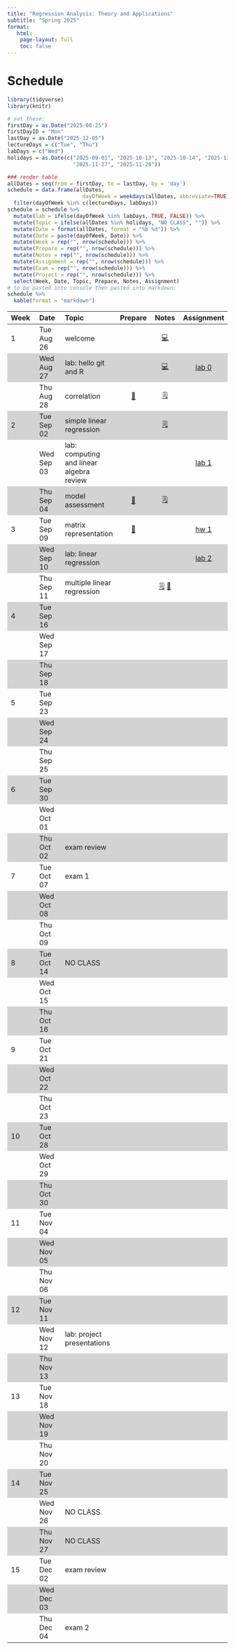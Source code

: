 ```yaml
---
title: "Regression Analysis: Theory and Applications"
subtitle: "Spring 2025"
format:
   html: 
    page-layout: full
    toc: false
---
```


<!-- Course description  -->

<!-- In depth study of regression modeling with emphasis on applications and theoretical underpinnings. Linear and logistic regression, analysis of variance, model diagnostics, and selection. Maximum likelihood and least squares estimation of regression parameters. Examples from a variety of fields. Prerequisite: Either any STA 100-level course or STA 230, 231, or 240L and MATH 216, 218, or 221. Recommended co-requisite: STA 230, 231, or 240L. Interested students with different backgrounds should seek instructor consent. This course is required for Statistical Science majors and students interested in taking STA 360. Students interested in an applied-only regression course should take STA 210. -->

<!-- # Tentative outline -->

<!-- Week 1: Simple linear regression and mathematical notation -->

<!-- Week 2: Multiple linear regression  -->

<!-- Week 3: Types of predictors + Model comparison -->

<!-- Week 4: Inference -->

<!-- Week 5: Model conditions and diagnostics -->

<!-- Week 6: Diagnostics and transformations -->

<!-- Week 7: MLE  -->

<!-- Week 8: Logistic regression -->

<!-- Week 9: Logistic regression continued -->

<!-- Week 10: Weighted least squares -->

<!-- Week 11: Variable selection -->

<!-- Week 12: Model selection -->

<!-- Week 13: special topic / account for exam and review days -->

<!-- Week 14: no class -->

<!-- Week 15: special topic / account for exam and review days -->

# Schedule

```r
library(tidyverse)
library(knitr)
```

```r
# set these:
firstDay = as.Date("2025-08-25")
firstDayID = "Mon"
lastDay = as.Date("2025-12-05")
lectureDays = c("Tue", "Thu")
labDays = c("Wed")
holidays = as.Date(c("2025-09-01", "2025-10-13", "2025-10-14", "2025-11-26",
                     "2025-11-27", "2025-11-28"))

### render table
allDates = seq(from = firstDay, to = lastDay, by = 'day')
schedule = data.frame(allDates,
                        dayOfWeek = weekdays(allDates, abbreviate=TRUE)) %>%
  filter(dayOfWeek %in% c(lectureDays, labDays))
schedule = schedule %>%
  mutate(lab = ifelse(dayOfWeek %in% labDays, TRUE, FALSE)) %>%
  mutate(Topic = ifelse(allDates %in% holidays, "NO CLASS", "")) %>%
  mutate(Date = format(allDates, format = "%b %d")) %>%
  mutate(Date = paste(dayOfWeek, Date)) %>%
  mutate(Week = rep("", nrow(schedule))) %>%
  mutate(Prepare = rep("", nrow(schedule))) %>%
  mutate(Notes = rep("", nrow(schedule))) %>%
  mutate(Assignment = rep("", nrow(schedule))) %>%
  mutate(Exam = rep("", nrow(schedule))) %>%
  mutate(Project = rep("", nrow(schedule))) %>%
  select(Week, Date, Topic, Prepare, Notes, Assignment)
# to be pasted into console then pasted into markdown:
schedule %>%
  kable(format = "markdown")
```

```{=html}
<style>
    .heatMap {
        width: 100%;
        text-align: center;
    }
    .heatMap th {
        word-wrap: break-word;
        text-align: center;
    }
<!--     .heatMap tr:nth-of-type(2n+1) { -->
<!--   background: #FFF; -->
<!-- } -->
    .heatMap tr:nth-of-type(2n) { background: #D3D3D3; }
</style>
```

<!-- useful icons 💻🗒📝📖-->

::: heatMap
| Week | Date | Topic | Prepare | Notes | Assignment |
|:-----------|:-----------|:-----------|:----------:|:----------:|:----------:|
| 1 | Tue Aug 26 | welcome |  | [💻](/notes/slides/lec01-welcome.html) |  |
|  | Wed Aug 27 | lab: hello git and R |  | [💻](/labs/lab0-slides.html) | [lab 0](/labs/lab00.html) |
|  | Thu Aug 28 | correlation | [📖](/prepare/prepare-lec02.html) | [🗒](/notes/lec02-correlation.html) |  |
| 2 | Tue Sep 02 | simple linear regression |  | [🗒](/notes/lec03-slr.html) |  |
|  | Wed Sep 03 | lab: computing and linear algebra review |  |  | [lab 1](/labs/lab01.html) |
|  | Thu Sep 04 | model assessment | [📖](/prepare/prepare-lec03.html) | [🗒](/notes/lec04-model-assessment.html) |  |
| 3 | Tue Sep 09 | matrix representation | [📖](/prepare/prepare-lec04.html) |  | [hw 1](/hw/hw01.html) |
|  | Wed Sep 10 | lab: linear regression |  |  | [lab 2](/labs/lab02.html) |
|  | Thu Sep 11 | multiple linear regression |  | [🗒](/notes/lec06-multiple-regression.html) [📝](/notes/HatMatrix.pdf) |  |
| 4 | Tue Sep 16 |  |  |  |  |
|  | Wed Sep 17 |  |  |  |  |
|  | Thu Sep 18 |  |  |  |  |
| 5 | Tue Sep 23 |  |  |  |  |
|  | Wed Sep 24 |  |  |  |  |
|  | Thu Sep 25 |  |  |  |  |
| 6 | Tue Sep 30 |  |  |  |  |
|  | Wed Oct 01 |  |  |  |  |
|  | Thu Oct 02 | exam review |  |  |  |
| 7 | Tue Oct 07 | exam 1 |  |  |  |
|  | Wed Oct 08 |  |  |  |  |
|  | Thu Oct 09 |  |  |  |  |
| 8 | Tue Oct 14 | NO CLASS |  |  |  |
|  | Wed Oct 15 |  |  |  |  |
|  | Thu Oct 16 |  |  |  |  |
| 9 | Tue Oct 21 |  |  |  |  |
|  | Wed Oct 22 |  |  |  |  |
|  | Thu Oct 23 |  |  |  |  |
| 10 | Tue Oct 28 |  |  |  |  |
|  | Wed Oct 29 |  |  |  |  |
|  | Thu Oct 30 |  |  |  |  |
| 11 | Tue Nov 04 |  |  |  |  |
|  | Wed Nov 05 |  |  |  |  |
|  | Thu Nov 06 |  |  |  |  |
| 12 | Tue Nov 11 |  |  |  |  |
|  | Wed Nov 12 | lab: project presentations |  |  |  |
|  | Thu Nov 13 |  |  |  |  |
| 13 | Tue Nov 18 |  |  |  |  |
|  | Wed Nov 19 |  |  |  |  |
|  | Thu Nov 20 |  |  |  |  |
| 14 | Tue Nov 25 |  |  |  |  |
|  | Wed Nov 26 | NO CLASS |  |  |  |
|  | Thu Nov 27 | NO CLASS |  |  |  |
| 15 | Tue Dec 02 | exam review |  |  |  |
|  | Wed Dec 03 |  |  |  |  |
|  | Thu Dec 04 | exam 2 |  |  |  |
:::
